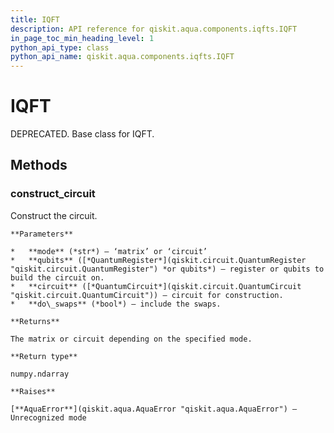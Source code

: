 ```yaml
---
title: IQFT
description: API reference for qiskit.aqua.components.iqfts.IQFT
in_page_toc_min_heading_level: 1
python_api_type: class
python_api_name: qiskit.aqua.components.iqfts.IQFT
---
```


# IQFT

<Class id="qiskit.aqua.components.iqfts.IQFT" isDedicatedPage={true} github="https://github.com/qiskit-community/qiskit-aqua/tree/stable/0.7/qiskit/aqua/components/iqfts/iqft.py" signature="IQFT" modifiers="class">
  DEPRECATED. Base class for IQFT.

  ## Methods

  <span id="iqft-construct-circuit" />

  ### construct\_circuit

  <Function id="qiskit.aqua.components.iqfts.IQFT.construct_circuit" signature="IQFT.construct_circuit(mode='circuit', qubits=None, circuit=None, do_swaps=True)">
    Construct the circuit.

    **Parameters**

    *   **mode** (*str*) – ‘matrix’ or ‘circuit’
    *   **qubits** ([*QuantumRegister*](qiskit.circuit.QuantumRegister "qiskit.circuit.QuantumRegister") *or qubits*) – register or qubits to build the circuit on.
    *   **circuit** ([*QuantumCircuit*](qiskit.circuit.QuantumCircuit "qiskit.circuit.QuantumCircuit")) – circuit for construction.
    *   **do\_swaps** (*bool*) – include the swaps.

    **Returns**

    The matrix or circuit depending on the specified mode.

    **Return type**

    numpy.ndarray

    **Raises**

    [**AquaError**](qiskit.aqua.AquaError "qiskit.aqua.AquaError") – Unrecognized mode
  </Function>
</Class>

